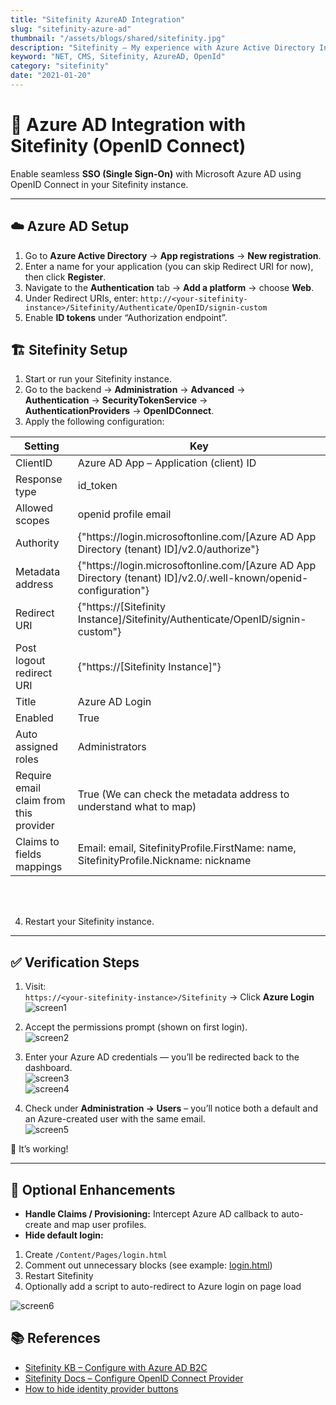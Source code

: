 ```yaml
---
title: "Sitefinity AzureAD Integration"
slug: "sitefinity-azure-ad"
thumbnail: "/assets/blogs/shared/sitefinity.jpg"
description: "Sitefinity – My experience with Azure Active Directory Integration"
keyword: "NET, CMS, Sitefinity, AzureAD, OpenId"
category: "sitefinity"
date: "2021-01-20"
---
```


# 🔐 Azure AD Integration with Sitefinity (OpenID Connect)

Enable seamless **SSO (Single Sign-On)** with Microsoft Azure AD using OpenID Connect in your Sitefinity instance.

---

## ☁️ Azure AD Setup

1. Go to **Azure Active Directory** → **App registrations** → **New registration**.
2. Enter a name for your application (you can skip Redirect URI for now), then click **Register**.
3. Navigate to the **Authentication** tab → **Add a platform** → choose **Web**.
4. Under Redirect URIs, enter: ```http://<your-sitefinity-instance>/Sitefinity/Authenticate/OpenID/signin-custom```
5. Enable **ID tokens** under “Authorization endpoint”.


## 🏗️ Sitefinity Setup

1. Start or run your Sitefinity instance.
2. Go to the backend → **Administration** → **Advanced** →  
**Authentication** → **SecurityTokenService** →  
**AuthenticationProviders** → **OpenIDConnect**.
3. Apply the following configuration:

<table className="table table-bordered">
    <thead>
        <tr>
            <th>Setting</th>
            <th>Key</th>
        </tr>
    </thead>
    <tbody>
        <tr>
            <td>ClientID</td>
            <td>Azure AD App – Application (client) ID</td>
        </tr>
        <tr>
            <td>Response type</td>
            <td>id_token</td>
        </tr>
        <tr>
            <td>Allowed scopes</td>
            <td>openid profile email</td>
        </tr>
        <tr>
            <td>Authority</td>
            <td>{"https://login.microsoftonline.com/[Azure AD App Directory (tenant) ID]/v2.0/authorize"}</td>
        </tr>
        <tr>
            <td>Metadata address</td>
            <td>{"https://login.microsoftonline.com/[Azure AD App Directory (tenant) ID]/v2.0/.well-known/openid-configuration"}</td>
        </tr>
        <tr>
            <td>Redirect URI</td>
            <td>{"https://[Sitefinity Instance]/Sitefinity/Authenticate/OpenID/signin-custom"}</td>
        </tr>
        <tr>
            <td>Post logout redirect URI</td>
            <td>{"https://[Sitefinity Instance]"}</td>
        </tr>
        <tr>
            <td>Title</td>
            <td>Azure AD Login</td>
        </tr>
        <tr>
            <td>Enabled</td>
            <td>True</td>
        </tr>
        <tr>
            <td>Auto assigned roles</td>
            <td>Administrators</td>
        </tr>
        <tr>
            <td>Require email claim from this provider</td>
            <td>True (We can check the metadata address to understand what to map)</td>
        </tr>
        <tr>
            <td>Claims to fields mappings</td>
            <td>Email: email, SitefinityProfile.FirstName: name, SitefinityProfile.Nickname: nickname</td>
        </tr>
    </tbody>
</table>

<br/><br/>

4. Restart your Sitefinity instance.

---

## ✅ Verification Steps

1. Visit:  
`https://<your-sitefinity-instance>/Sitefinity` → Click **Azure Login**  
![screen1](/assets/blogs/sitefinity-azure-ad/screen-1.png)

2. Accept the permissions prompt (shown on first login).  
![screen2](/assets/blogs/sitefinity-azure-ad/screen-2.png)

3. Enter your Azure AD credentials — you’ll be redirected back to the dashboard.  
![screen3](/assets/blogs/sitefinity-azure-ad/screen-3.png)  
![screen4](/assets/blogs/sitefinity-azure-ad/screen-4.png)

4. Check under **Administration → Users** – you’ll notice both a default and an Azure-created user with the same email.  
![screen5](/assets/blogs/sitefinity-azure-ad/screen-5.png)

🎉 It’s working!

---

## 🔧 Optional Enhancements

- **Handle Claims / Provisioning:** Intercept Azure AD callback to auto-create and map user profiles.
- **Hide default login:**
1. Create `/Content/Pages/login.html`
2. Comment out unnecessary blocks (see example: [login.html](https://github.com))
3. Restart Sitefinity
4. Optionally add a script to auto-redirect to Azure login on page load

![screen6](/assets/blogs/sitefinity-azure-ad/screen-6.png)

## 📚 References

- [Sitefinity KB – Configure with Azure AD B2C](https://knowledgebase.progress.com/articles/Knowledge/Configure-Sitefinity-with-Azure-AD-B2C-Authentication)
- [Sitefinity Docs – Configure OpenID Connect Provider](https://www.progress.com/documentation/sitefinity-cms/administration-configure-the-openid-connect-provider)
- [How to hide identity provider buttons](https://knowledgebase.progress.com/articles/Article/How-to-hide-the-external-Identity-providers-buttons-from-the-backend-login-page)